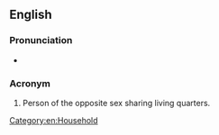 ==English==

===Pronunciation===
* {{audio|en-us-POSSLQ.ogg|Audio (US)|lang=en}}

===Acronym===
{{rfc-header|Acronym}}
{{head|en|acronym}}

# {{context|US Census|lang=en}} Person of the opposite sex sharing living quarters.

[[Category:en:Household]]